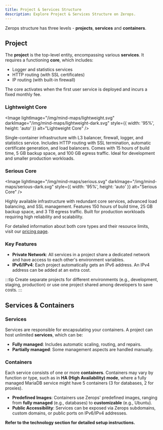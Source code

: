 ```yaml
---
title: Project & Services Structure
description: Explore Project & Services Structure on Zerops.
---
```


Zerops structure has three levels - **projects**, **services** and **containers**.

## Project

The **project** is the top-level entity, encompassing various **services**. It requires a functioning **core**, which includes:

- Logger and statistics services
- HTTP routing (with SSL certificates)
- IP routing (with built-in firewall)

The core activates when the first user service is deployed and incurs a fixed monthly fee.

### Lightweight Core

<Image
  lightImage="/img/mind-maps/lightweight.svg"
  darkImage="/img/mind-maps/lightweight-dark.svg"
  style={{ width: '95%', height: 'auto' }}
  alt="Lightweight Core"
/>

Single-container infrastructure with L3 balancer, firewall, logger, and statistics service. Includes HTTP routing with SSL termination, automatic certificate generation, and load balancers. Comes with 15 hours of build time, 5 GB backup space, and 100 GB egress traffic. Ideal for development and smaller production workloads.

### Serious Core

<Image
  lightImage="/img/mind-maps/serious.svg"
  darkImage="/img/mind-maps/serious-dark.svg"
  style={{ width: '95%', height: 'auto' }}
  alt="Serious Core"
/>

Highly available infrastructure with redundant core services, advanced load balancing, and SSL management. Features 150 hours of build time, 25 GB backup space, and 3 TB egress traffic. Built for production workloads requiring high reliability and scalability.

For detailed information about both core types and their resource limits, visit our [pricing page](/features/pricing#project-plans).

### Key Features

- **Private Network**: All services in a project share a dedicated network and have access to each other's environment variables.
- **IPv6/IPv4**: Each project automatically gets an IPv6 address. An IPv4 address can be added at an extra cost.

:::tip
Create separate projects for different environments (e.g., development, staging, production) or use one project shared among developers to save costs.
:::

## Services & Containers

### Services

Services are responsible for encapsulating your containers.
A project can host unlimited **services**, which can be:

- **Fully managed**: Includes automatic scaling, routing, and repairs.
- **Partially managed**: Some management aspects are handled manually.

### Containers

Each service consists of one or more **containers**. Containers may vary by function or type, such as in **HA (High Availability) mode**, where a fully managed MariaDB service might have 5 containers (3 for databases, 2 for proxies).

- **Predefined Images**: Containers use Zerops' predefined images, ranging from **fully managed** (e.g., databases) to **customizable** (e.g., Ubuntu).
- **Public Accessibility**: Services can be exposed via Zerops subdomains, custom domains, or public ports on IPv6/IPv4 addresses.

**Refer to the technology section for detailed setup instructions.**
